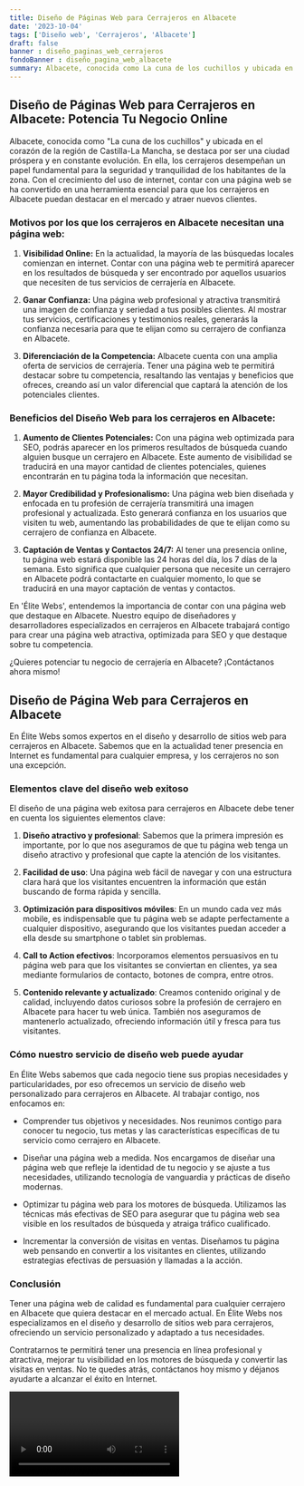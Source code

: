 ```yaml
---
title: Diseño de Páginas Web para Cerrajeros en Albacete
date: '2023-10-04'
tags: ['Diseño web', 'Cerrajeros', 'Albacete']
draft: false
banner : diseño_paginas_web_cerrajeros
fondoBanner : diseño_pagina_web_albacete
summary: Albacete, conocida como La cuna de los cuchillos y ubicada en el corazón de la región de CastillaLa Mancha, se destaca por ser una ciudad próspera y en constante evolución. En ella, los cerrajeros desempeñan un papel fundamental para la seguridad y tranquilidad de los habitantes de la zona. Con el crecimiento del uso de internet, contar con una página web se ha convertido en una herramienta esencial para que los cerrajeros en Albacete puedan destacar en el mercado y atraer nuevos clientes.
---
```


## **Diseño de Páginas Web para Cerrajeros en Albacete: Potencia Tu Negocio Online**

Albacete, conocida como "La cuna de los cuchillos" y ubicada en el corazón de la región de Castilla-La Mancha, se destaca por ser una ciudad próspera y en constante evolución. En ella, los cerrajeros desempeñan un papel fundamental para la seguridad y tranquilidad de los habitantes de la zona. Con el crecimiento del uso de internet, contar con una página web se ha convertido en una herramienta esencial para que los cerrajeros en Albacete puedan destacar en el mercado y atraer nuevos clientes.

### **Motivos por los que los cerrajeros en Albacete necesitan una página web:**

1. **Visibilidad Online:** En la actualidad, la mayoría de las búsquedas locales comienzan en internet. Contar con una página web te permitirá aparecer en los resultados de búsqueda y ser encontrado por aquellos usuarios que necesiten de tus servicios de cerrajería en Albacete.

2. **Ganar Confianza:** Una página web profesional y atractiva transmitirá una imagen de confianza y seriedad a tus posibles clientes. Al mostrar tus servicios, certificaciones y testimonios reales, generarás la confianza necesaria para que te elijan como su cerrajero de confianza en Albacete.

3. **Diferenciación de la Competencia:** Albacete cuenta con una amplia oferta de servicios de cerrajería. Tener una página web te permitirá destacar sobre tu competencia, resaltando las ventajas y beneficios que ofreces, creando así un valor diferencial que captará la atención de los potenciales clientes.

### **Beneficios del Diseño Web para los cerrajeros en Albacete:**

1. **Aumento de Clientes Potenciales:** Con una página web optimizada para SEO, podrás aparecer en los primeros resultados de búsqueda cuando alguien busque un cerrajero en Albacete. Este aumento de visibilidad se traducirá en una mayor cantidad de clientes potenciales, quienes encontrarán en tu página toda la información que necesitan.

2. **Mayor Credibilidad y Profesionalismo:** Una página web bien diseñada y enfocada en tu profesión de cerrajería transmitirá una imagen profesional y actualizada. Esto generará confianza en los usuarios que visiten tu web, aumentando las probabilidades de que te elijan como su cerrajero de confianza en Albacete.

3. **Captación de Ventas y Contactos 24/7:** Al tener una presencia online, tu página web estará disponible las 24 horas del día, los 7 días de la semana. Esto significa que cualquier persona que necesite un cerrajero en Albacete podrá contactarte en cualquier momento, lo que se traducirá en una mayor captación de ventas y contactos.

En 'Élite Webs', entendemos la importancia de contar con una página web que destaque en Albacete. Nuestro equipo de diseñadores y desarrolladores especializados en cerrajeros en Albacete trabajará contigo para crear una página web atractiva, optimizada para SEO y que destaque sobre tu competencia.

¿Quieres potenciar tu negocio de cerrajería en Albacete? ¡Contáctanos ahora mismo!

<GifSeo />

<Cta />

## Diseño de Página Web para Cerrajeros en Albacete

En Élite Webs somos expertos en el diseño y desarrollo de sitios web para cerrajeros en Albacete. Sabemos que en la actualidad tener presencia en Internet es fundamental para cualquier empresa, y los cerrajeros no son una excepción.

### Elementos clave del diseño web exitoso

El diseño de una página web exitosa para cerrajeros en Albacete debe tener en cuenta los siguientes elementos clave:

1. **Diseño atractivo y profesional**: Sabemos que la primera impresión es importante, por lo que nos aseguramos de que tu página web tenga un diseño atractivo y profesional que capte la atención de los visitantes.

2. **Facilidad de uso**: Una página web fácil de navegar y con una estructura clara hará que los visitantes encuentren la información que están buscando de forma rápida y sencilla.

3. **Optimización para dispositivos móviles**: En un mundo cada vez más mobile, es indispensable que tu página web se adapte perfectamente a cualquier dispositivo, asegurando que los visitantes puedan acceder a ella desde su smartphone o tablet sin problemas.

4. **Call to Action efectivos**: Incorporamos elementos persuasivos en tu página web para que los visitantes se conviertan en clientes, ya sea mediante formularios de contacto, botones de compra, entre otros.

5. **Contenido relevante y actualizado**: Creamos contenido original y de calidad, incluyendo datos curiosos sobre la profesión de cerrajero en Albacete para hacer tu web única. También nos aseguramos de mantenerlo actualizado, ofreciendo información útil y fresca para tus visitantes.

### Cómo nuestro servicio de diseño web puede ayudar

En Élite Webs sabemos que cada negocio tiene sus propias necesidades y particularidades, por eso ofrecemos un servicio de diseño web personalizado para cerrajeros en Albacete. Al trabajar contigo, nos enfocamos en:

- Comprender tus objetivos y necesidades. Nos reunimos contigo para conocer tu negocio, tus metas y las características específicas de tu servicio como cerrajero en Albacete.

- Diseñar una página web a medida. Nos encargamos de diseñar una página web que refleje la identidad de tu negocio y se ajuste a tus necesidades, utilizando tecnología de vanguardia y prácticas de diseño modernas.

- Optimizar tu página web para los motores de búsqueda. Utilizamos las técnicas más efectivas de SEO para asegurar que tu página web sea visible en los resultados de búsqueda y atraiga tráfico cualificado.

- Incrementar la conversión de visitas en ventas. Diseñamos tu página web pensando en convertir a los visitantes en clientes, utilizando estrategias efectivas de persuasión y llamadas a la acción.

### Conclusión

Tener una página web de calidad es fundamental para cualquier cerrajero en Albacete que quiera destacar en el mercado actual. En Élite Webs nos especializamos en el diseño y desarrollo de sitios web para cerrajeros, ofreciendo un servicio personalizado y adaptado a tus necesidades.

Contratarnos te permitirá tener una presencia en línea profesional y atractiva, mejorar tu visibilidad en los motores de búsqueda y convertir las visitas en ventas. No te quedes atrás, contáctanos hoy mismo y déjanos ayudarte a alcanzar el éxito en Internet.

<Video />

<CtaBot job='Cerrajeros' city='Albacete'/>

<Gmaps query='Albacete+españa+maps' />